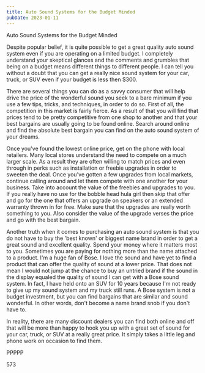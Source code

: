 ```yaml
---
title: Auto Sound Systems for the Budget Minded
pubDate: 2023-01-11
---
```


Auto Sound Systems for the Budget Minded

Despite popular belief, it is quite possible to get a great quality auto sound system even if you are operating on a limited budget. I completely understand your skeptical glances and the comments and grumbles that being on a budget means different things to different people. I can tell you without a doubt that you can get a really nice sound system for your car, truck, or SUV even if your budget is less then $300. 

There are several things you can do as a savvy consumer that will help drive the price of the wonderful sound you seek to a bare minimum if you use a few tips, tricks, and techniques, in order to do so. First of all, the competition in this market is fairly fierce. As a result of that you will find that prices tend to be pretty competitive from one shop to another and that your best bargains are usually going to be found online. Search around online and find the absolute best bargain you can find on the auto sound system of your dreams. 

Once you've found the lowest online price, get on the phone with local retailers. Many local stores understand the need to compete on a much larger scale. As a result they are often willing to match prices and even through in perks such as installation or freebie upgrades in order to sweeten the deal. Once you've gotten a few upgrades from local markets, continue calling around and let them compete with one another for your business. Take into account the value of the freebies and upgrades to you. If you really have no use for the bobble head hula girl then skip that offer and go for the one that offers an upgrade on speakers or an extended warranty thrown in for free. Make sure that the upgrades are really worth something to you. Also consider the value of the upgrade verses the price and go with the best bargain.

Another truth when it comes to purchasing an auto sound system is that you do not have to buy the 'best known' or biggest name brand in order to get a great sound and excellent quality. Spend your money where it matters most to you. Sometimes you are paying for nothing more than the name attached to a product. I'm a huge fan of Bose. I love the sound and have yet to find a product that can offer the quality of sound at a lower price. That does not mean I would not jump at the chance to buy an untried brand if the sound in the display equaled the quality of sound I can get with a Bose sound system. In fact, I have held onto an SUV for 10 years because I'm not ready to give up my sound system and my truck still runs. A Bose system is not a budget investment, but you can find bargains that are similar and sound wonderful. In other words, don't become a name brand snob if you don't have to.

In reality, there are many discount dealers you can find both online and off that will be more than happy to hook you up with a great set of sound for your car, truck, or SUV at a really great price. It simply takes a little leg and phone work on occasion to find them.

PPPPP

573